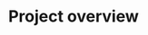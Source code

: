 ---
title: 'Project overview'
sidebarTitle: 'Introduction'
description: 'Display inline code and code blocks'
icon: 'door-open'
---